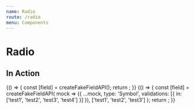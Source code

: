 ```yaml
---
name: Radio
route: /radio
menu: Components
---
```


# Radio


## In Action

<Playground>
  {() => {
    const [field] = createFakeFieldAPI();
    return <RadioEditor field={field} isInitiallyDisabled={false} />;
  }}
</Playground>

<Playground>
  {() => {
    const [field] = createFakeFieldAPI(
      mock => ({
        ...mock,
        type: 'Symbol',
        validations: [{ in: ['test1', 'test2', 'test3', 'test4'] }]
      }),
      ['test1', 'test2', 'test3']
    );
    return <RadioEditor field={field} isInitiallyDisabled={false} />;
  }}
</Playground>
